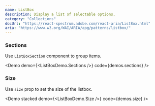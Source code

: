 ```yaml
---
name: ListBox
description: Display a list of selectable options.
category: "Collections"
docUrl: "https://react-spectrum.adobe.com/react-aria/ListBox.html"
aria: "https://www.w3.org/WAI/ARIA/apg/patterns/listbox/"
---
```


### Sections

Use `ListBoxSection` component to group items.

<Demo demo={<ListBoxDemo.Sections />} code={demos.sections} />

### Size

Use `size` prop to set the size of the listbox.

<Demo stacked demo={<ListBoxDemo.Size />} code={demos.size} />
